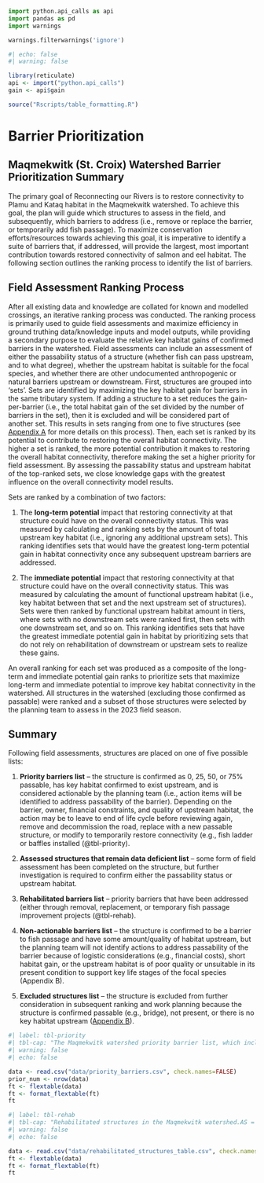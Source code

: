 ```python
import python.api_calls as api
import pandas as pd
import warnings

warnings.filterwarnings('ignore')
```

```r
#| echo: false
#| warning: false

library(reticulate)
api <- import("python.api_calls")
gain <- api$gain

source("Rscripts/table_formatting.R")

```

# Barrier Prioritization {.unnumbered}

## Maqmekwitk (St. Croix) Watershed Barrier Prioritization Summary {.unnumbered}

The primary goal of Reconnecting our Rivers is to restore connectivity to Plamu and Kataq habitat in the Maqmekwitk watershed. To achieve this goal, the plan will guide which structures to assess in the field, and subsequently, which barriers to address (i.e., remove or replace the barrier, or temporarily add fish passage). To maximize conservation efforts/resources towards achieving this goal, it is imperative to identify a suite of barriers that, if addressed, will provide the largest, most important contribution towards restored connectivity of salmon and eel habitat. The following section outlines the ranking process to identify the list of barriers.

## Field Assessment Ranking Process {.unnumbered}

After all existing data and knowledge are collated for known and modelled crossings, an iterative ranking process was conducted. The ranking process is primarily used to guide field assessments and maximize efficiency in ground truthing data/knowledge inputs and model outputs, while providing a secondary purpose to evaluate the relative key habitat gains of confirmed barriers in the watershed. Field assessments can include an assessment of either the passability status of a structure (whether fish can pass upstream, and to what degree), whether the upstream habitat is suitable for the focal species, and whether there are other undocumented anthropogenic or natural barriers upstream or downstream. First, structures are grouped into ‘sets’. Sets are identified by maximizing the key habitat gain for barriers in the same tributary system. If adding a structure to a set reduces the gain-per-barrier (i.e., the total habitat gain of the set divided by the number of barriers in the set), then it is excluded and will be considered part of another set. This results in sets ranging from one to five structures (see [Appendix A](supplementary-information.qmd) for more details on this process). Then, each set is ranked by its potential to contribute to restoring the overall habitat connectivity. The higher a set is ranked, the more potential contribution it makes to restoring the overall habitat connectivity, therefore making the set a higher priority for field assessment. By assessing the passability status and upstream habitat of the top-ranked sets, we close knowledge gaps with the greatest influence on the overall connectivity model results.

Sets are ranked by a combination of two factors:

1.  The **long-term potential** impact that restoring connectivity at that structure could have on the overall connectivity status. This was measured by calculating and ranking sets by the amount of total upstream key habitat (i.e., ignoring any additional upstream sets). This ranking identifies sets that would have the greatest long-term potential gain in habitat connectivity once any subsequent upstream barriers are addressed.

2.  The **immediate potential** impact that restoring connectivity at that structure could have on the overall connectivity status. This was measured by calculating the amount of functional upstream habitat (i.e., key habitat between that set and the next upstream set of structures). Sets were then ranked by functional upstream habitat amount in tiers, where sets with no downstream sets were ranked first, then sets with one downstream set, and so on. This ranking identifies sets that have the greatest immediate potential gain in habitat by prioritizing sets that do not rely on rehabilitation of downstream or upstream sets to realize these gains.

An overall ranking for each set was produced as a composite of the long-term and immediate potential gain ranks to prioritize sets that maximize long-term and immediate potential to improve key habitat connectivity in the watershed. All structures in the watershed (excluding those confirmed as passable) were ranked and a subset of those structures were selected by the planning team to assess in the 2023 field season.

## Summary {.unnumbered}

Following field assessments, structures are placed on one of five possible lists:

1.  **Priority barriers list** – the structure is confirmed as 0, 25, 50, or 75% passable, has key habitat confirmed to exist upstream, and is considered actionable by the planning team (i.e., action items will be identified to address passability of the barrier). Depending on the barrier, owner, financial constraints, and quality of upstream habitat, the action may be to leave to end of life cycle before reviewing again, remove and decommission the road, replace with a new passable structure, or modify to temporarily restore connectivity (e.g., fish ladder or baffles installed (@tbl-priority).

2.  **Assessed structures that remain data deficient list** – some form of field assessment has been completed on the structure, but further investigation is required to confirm either the passability status or upstream habitat.

3.  **Rehabilitated barriers list** – priority barriers that have been addressed (either through removal, replacement, or temporary fish passage improvement projects (@tbl-rehab).

4.  **Non-actionable barriers list** – the structure is confirmed to be a barrier to fish passage and have some amount/quality of habitat upstream, but the planning team will not identify actions to address passability of the barrier because of logistic considerations (e.g., financial costs), short habitat gain, or the upstream habitat is of poor quality or unsuitable in its present condition to support key life stages of the focal species (Appendix B).

5.  **Excluded structures list** – the structure is excluded from further consideration in subsequent ranking and work planning because the structure is confirmed passable (e.g., bridge), not present, or there is no key habitat upstream ([Appendix B](wcrp-table.qmd)).

```r
#| label: tbl-priority
#| tbl-cap: "The Maqmekwitk watershed priority barrier list, which includes barriers that have undergone field assessment, been reviewed by the planning team, and selected to be addressed (whether removed, replaced with a passable structure, or provided temporary fish passage).AS = Atlantic Salmon; AE = American Eel; CBS = closed bottom structure."
#| warning: false
#| echo: false

data <- read.csv("data/priority_barriers.csv", check.names=FALSE)
prior_num <- nrow(data)
ft <- flextable(data)
ft <- format_flextable(ft)
ft
```

```r
#| label: tbl-rehab
#| tbl-cap: "Rehabilitated structures in the Maqmekwitk watershed.AS = Atlantic Salmon; AE = American Eel."
#| warning: false
#| echo: false

data <- read.csv("data/rehabilitated_structures_table.csv", check.names=FALSE)
ft <- flextable(data)
ft <- format_flextable(ft)
ft
```
